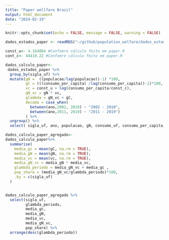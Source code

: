```yaml
---
title: "Paper wellfare Brazil"
output: html_document
date: "2024-02-19"
---
```


```r
knitr::opts_chunk$set(echo = FALSE, message = FALSE, warning = FALSE)

dados_estados_paper <- readRDS("~/github/population_welfare/dados_estados_paper.RDS")

const_u<- 4.164864 #Confomre cálculo feito em paper.R
cont_c<- 44419.22 #Confomre cálculo feito em paper.R

```


```r

dados_calculo_paper<-
 dados_estados_paper %>%
  group_by(sigla_uf) %>%
  mutate(gN =  ((populacao/lag(populacao))-1) *100,
         gC = (((consumo_per_capita) /lag(consumo_per_capita))-1)*100,
         vc = const_u + log(consumo_per_capita/const_c),
         gN_vc = gN * vc,
         glambda = gN_vc + gC,
         decada = case_when(
           between(ano,2002, 2010) ~ "2002 - 2010",
           between(ano,2011, 2019) ~ "2011 - 2019") 
         ) %>%
  ungroup() %>%
  select( sigla_uf, ano, populacao, gN, consumo_uf, consumo_per_capita, gC, vc, gN_vc,glambda,decada ) 


```

```r
dados_calculo_paper_agregado<-
dados_calculo_paper%>%
  summarise(
    media_gc = mean(gC, na.rm = TRUE),
    media_gN = mean(gN, na.rm = TRUE),
    media_vc = mean(vc, na.rm = TRUE),
    media_gN_vc = media_gN * media_vc,
    glambda_periodo = media_gN_vc + media_gc ,
    pop_share = (media_gN_vc/glambda_periodo)*100,
    .by = c(sigla_uf)
  )


dados_calculo_paper_agregado %>%
  select(sigla_uf,
         glambda_periodo,
         media_gc,
         media_gN,
         media_vc,
         media_gN_vc,
         pop_share) %>%
  arrange(desc(glambda_periodo))
```

